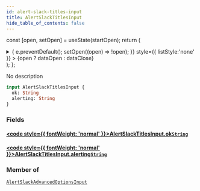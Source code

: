 ```yaml
---
id: alert-slack-titles-input
title: AlertSlackTitlesInput
hide_table_of_contents: false
---
```






const [open, setOpen] = useState(startOpen);
return (
<details {...(open ? { open: true } : {})} className="details" style={{ border:'none', boxShadow:'none', background:'var(--ifm-background-color)' }}>
<summary
onClick={(e) => {
e.preventDefault();
setOpen((open) => !open);
}}
style={{ listStyle:'none' }} >
{open ? dataOpen : dataClose}
</summary>
{open && children}
</details>
);
};

No description

```graphql
input AlertSlackTitlesInput {
  ok: String
  alerting: String
}
```

### Fields

#### [<code style={{ fontWeight: 'normal' }}>AlertSlackTitlesInput.<b>ok</b></code>](#)<Bullet />[`String`](/api/scalars/string) <Badge class="badge badge--secondary" text="scalar"/>

>

#### [<code style={{ fontWeight: 'normal' }}>AlertSlackTitlesInput.<b>alerting</b></code>](#)<Bullet />[`String`](/api/scalars/string) <Badge class="badge badge--secondary" text="scalar"/>

>

### Member of

[`AlertSlackAdvancedOptionsInput`](/api/inputs/alert-slack-advanced-options-input) <Badge class="badge badge--secondary" text="input"/>
